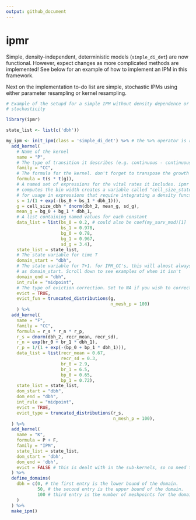 ```yaml
---
output: github_document
---
```


# ipmr

Simple, density-independent, deterministic models (`simple_di_det`) are now functional. However, expect changes as more complicated methods are implemented! See below for an example of how to implement an IPM in this framework.

Next on the implementation to-do list are simple, stochastic IPMs using either parameter resampling or kernel resampling. 

```r

# Example of the setupd for a simple IPM without density dependence or environmental
# stochasticity

library(ipmr)

state_list <- list(c('dbh'))

my_ipm <- init_ipm(class = 'simple_di_det') %>% # the %>% operator is re-exported, so no need to load dplyr/magrittr
  add_kernel(
    # Name of the kernel
    name = "P",
    # The type of transition it describes (e.g. continuous - continuous, discrete - continuous)
    family = "CC",
    # The formula for the kernel. don't forget to transpose the growth matrix when multiplying survival!
    formula = t(s * t(g)),
    # A named set of expressions for the vital rates it includes. ipmr automatically
    # computes the bin width creates a variable called "cell_size_stateVariable"
    # for usage in expressions that require integrating a density function
    s = 1/(1 + exp(-(bs_0 + bs_1 * dbh_1))),
    g = cell_size_dbh * dnorm(dbh_2, mean_g, sd_g),
    mean_g = bg_0 + bg_1 * dbh_1,
    # A list containing named values for each constant 
    data_list = list(bs_0 = 0.2, # could also be coef(my_surv_mod)[1]
                     bs_1 = 0.978,
                     bg_0 = 0.78,
                     bg_1 = 0.967,
                     sd_g = 3.4),
    state_list = state_list, 
    # The state variable for time T
    domain_start = "dbh",
    # The state variable for T+1. for IPM_CC's, this will almost always be the same 
    # as domain_start. Scroll down to see examples of when it isn't
    domain_end = "dbh",
    int_rule = "midpoint",
    # The type of eviction correction. Set to NA if you wish to correct on your own
    evict = TRUE,
    evict_fun = truncated_distributions(g,
                                        n_mesh_p = 100)
    ) %>%
  add_kernel(
    name = "F",
    family = "CC",
    formula = r_s * r_n * r_p,
    r_s = dnorm(dbh_2, recr_mean, recr_sd),
    r_n = exp(br_0 + br_1 * dbh_1),
    r_p = 1/(1 + exp(-(bp_0 + bp_1 * dbh_1))),
    data_list = list(recr_mean = 0.67,
                     recr_sd = 0.3,
                     br_0 = 2.9,
                     br_1 = 6.5,
                     bp_0 = 0.65,
                     bp_1 = 0.72),
    state_list = state_list,
    dom_start = "dbh",
    dom_end = "dbh",
    int_rule = "midpoint", 
    evict = TRUE,
    evict_type = truncated_distributions(r_s,
                                         n_mesh_p = 100),
  ) %>%
  add_kernel(
    name = "K",
    formula = P + F,
    family = "IPM",
    state_list = state_list,
    dom_start = 'dbh',
    dom_end = 'dbh',
    evict = FALSE # this is dealt with in the sub-kernels, so no need to do so again.
  ) %>%
  define_domains(
    dbh = c(0, # the first entry is the lower bound of the domain.
            50, # the second entry is the upper bound of the domain.
            100 # third entry is the number of meshpoints for the domain.
    )
  ) %>%
  make_ipm()

```
